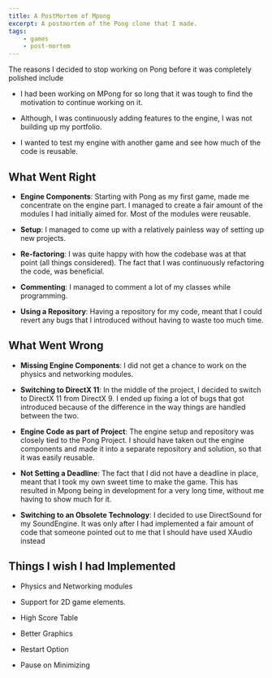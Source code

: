 ```yaml
---
title: A PostMortem of Mpong
excerpt: A postmortem of the Pong clone that I made.
tags:
    - games
    - post-mortem
---
```


The reasons I decided to stop working on Pong before it was completely polished include

-   I had been working on MPong for so long that it was tough to find the motivation to continue working on it.

-   Although, I was continuously adding features to the engine, I was not building up my portfolio.

-   I wanted to test my engine with another game and see how much of the code is reusable.

## What Went Right

-   **Engine Components**: Starting with Pong as my first game, made me concentrate on the engine part. I managed to
    create a fair amount of the modules I had initially aimed for. Most of the modules were reusable.

-   **Setup**: I managed to come up with a relatively painless way of setting up new projects.

-   **Re-factoring**: I was quite happy with how the codebase was at that point (all things considered). The fact that I
    was continuously refactoring the code, was beneficial.

-   **Commenting**: I managed to comment a lot of my classes while programming.

-   **Using a Repository**: Having a repository for my code, meant that I could revert any bugs that I introduced
    without having to waste too much time.

## What Went Wrong

-   **Missing Engine Components**: I did not get a chance to work on the physics and networking modules.

-   **Switching to DirectX 11**: In the middle of the project, I decided to switch to DirectX 11 from DirectX 9. I ended
    up fixing a lot of bugs that got introduced because of the difference in the way things are handled between the two.

-   **Engine Code as part of Project**: The engine setup and repository was closely tied to the Pong Project. I should
    have taken out the engine components and made it into a separate repository and solution, so that it was easily
    reusable.

-   **Not Setting a Deadline**: The fact that I did not have a deadline in place, meant that I took my own sweet time to
    make the game. This has resulted in Mpong being in development for a very long time, without me having to show much
    for it.

-   **Switching to an Obsolete Technology**: I decided to use DirectSound for my SoundEngine. It was only after I had
    implemented a fair amount of code that someone pointed out to me that I should have used XAudio instead

## Things I wish I had Implemented

-   ​Physics and Networking modules

-   Support for 2D game elements.

-   High Score Table

-   Better Graphics

-   Restart Option

-   Pause on Minimizing
